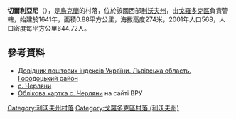 {{coord|49|44|59|N|23|39|57|E|scale:100000|display=title}}

'''切爾利亞尼'''（{{lang-uk|Черляни}}），是[[烏克蘭|烏克蘭]]的村落，位於該國西部[[利沃夫州|利沃夫州]]，由[[戈羅多克區|戈羅多克區]]負責管轄，始建於1641年，面積0.88平方公里，海拔高度274米，2001年人口568，人口密度每平方公里644.72人。

==參考資料==
*[http://www.uaidx.com/13/301/index Довідник поштових індексів України. Львівська область. Городоцький район]{{Wayback|url=http://www.uaidx.com/13/301/index |date=20161001112734 }}
*[http://w1.c1.rada.gov.ua/pls/z7502/A005?rf7571=19413 с. Черляни]{{dead link|date=2017年11月 |bot=InternetArchiveBot |fix-attempted=yes }}
* [http://w1.c1.rada.gov.ua/pls/z7502/A005?rf7571=19413 Облікова картка с. Черляни]{{dead link|date=2017年11月 |bot=InternetArchiveBot |fix-attempted=yes }} на сайті ВРУ

{{DEFAULTSORT:Черляни}}
[[Category:利沃夫州村落|Category:利沃夫州村落]]
[[Category:戈羅多克區村落_(利沃夫州)|Category:戈羅多克區村落 (利沃夫州)]]


{{Lviv-geo-stub}}